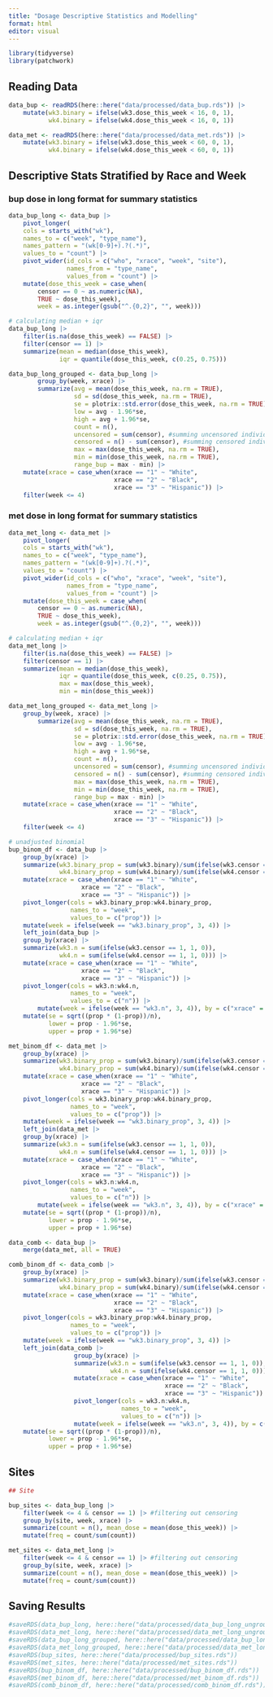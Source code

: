 ```yaml
---
title: "Dosage Descriptive Statistics and Modelling"
format: html
editor: visual
---
```


```r
library(tidyverse)
library(patchwork)
```

## Reading Data

```r
data_bup <- readRDS(here::here("data/processed/data_bup.rds")) |>
    mutate(wk3.binary = ifelse(wk3.dose_this_week < 16, 0, 1),
           wk4.binary = ifelse(wk4.dose_this_week < 16, 0, 1))

data_met <- readRDS(here::here("data/processed/data_met.rds")) |>
    mutate(wk3.binary = ifelse(wk3.dose_this_week < 60, 0, 1),
           wk4.binary = ifelse(wk4.dose_this_week < 60, 0, 1))
```

## Descriptive Stats Stratified by Race and Week

### bup dose in long format for summary statistics

```r
data_bup_long <- data_bup |>
    pivot_longer(
    cols = starts_with("wk"),
    names_to = c("week", "type_name"),
    names_pattern = "(wk[0-9]+).?(.*)",
    values_to = "count") |>
    pivot_wider(id_cols = c("who", "xrace", "week", "site"),
                names_from = "type_name",
                values_from = "count") |>
    mutate(dose_this_week = case_when(
        censor == 0 ~ as.numeric(NA),
        TRUE ~ dose_this_week),
        week = as.integer(gsub("^.{0,2}", "", week))) 

# calculating median + iqr
data_bup_long |>
    filter(is.na(dose_this_week) == FALSE) |>
    filter(censor == 1) |>
    summarize(mean = median(dose_this_week),
              iqr = quantile(dose_this_week, c(0.25, 0.75)))

data_bup_long_grouped <- data_bup_long |>
        group_by(week, xrace) |>
        summarize(avg = mean(dose_this_week, na.rm = TRUE),
                  sd = sd(dose_this_week, na.rm = TRUE),
                  se = plotrix::std.error(dose_this_week, na.rm = TRUE),
                  low = avg - 1.96*se,
                  high = avg + 1.96*se,
                  count = n(),
                  uncensored = sum(censor), #summing uncensored individuals
                  censored = n() - sum(censor), #summing censored individuals
                  max = max(dose_this_week, na.rm = TRUE),
                  min = min(dose_this_week, na.rm = TRUE),
                  range_bup = max - min) |>
    mutate(xrace = case_when(xrace == "1" ~ "White",
                             xrace == "2" ~ "Black",
                             xrace == "3" ~ "Hispanic")) |>
    filter(week <= 4)
```

### met dose in long format for summary statistics

```r
data_met_long <- data_met |>
    pivot_longer(
    cols = starts_with("wk"),
    names_to = c("week", "type_name"),
    names_pattern = "(wk[0-9]+).?(.*)",
    values_to = "count") |>
    pivot_wider(id_cols = c("who", "xrace", "week", "site"),
                names_from = "type_name",
                values_from = "count") |>
    mutate(dose_this_week = case_when(
        censor == 0 ~ as.numeric(NA),
        TRUE ~ dose_this_week),
        week = as.integer(gsub("^.{0,2}", "", week))) 

# calculating median + iqr
data_met_long |>
    filter(is.na(dose_this_week) == FALSE) |>
    filter(censor == 1) |>
    summarize(mean = median(dose_this_week),
              iqr = quantile(dose_this_week, c(0.25, 0.75)),
              max = max(dose_this_week), 
              min = min(dose_this_week))

data_met_long_grouped <- data_met_long |>
    group_by(week, xrace) |>
        summarize(avg = mean(dose_this_week, na.rm = TRUE),
                  sd = sd(dose_this_week, na.rm = TRUE),
                  se = plotrix::std.error(dose_this_week, na.rm = TRUE),
                  low = avg - 1.96*se,
                  high = avg + 1.96*se,
                  count = n(),
                  uncensored = sum(censor), #summing uncensored individuals
                  censored = n() - sum(censor), #summing censored individuals
                  max = max(dose_this_week, na.rm = TRUE),
                  min = min(dose_this_week, na.rm = TRUE),
                  range_bup = max - min) |>
    mutate(xrace = case_when(xrace == "1" ~ "White",
                             xrace == "2" ~ "Black",
                             xrace == "3" ~ "Hispanic")) |>
    filter(week <= 4)
```

```r
# unadjusted binomial
bup_binom_df <- data_bup |>
    group_by(xrace) |>
    summarize(wk3.binary_prop = sum(wk3.binary)/sum(ifelse(wk3.censor == 1, 1, 0)),
              wk4.binary_prop = sum(wk4.binary)/sum(ifelse(wk4.censor == 1, 1, 0))) |>
    mutate(xrace = case_when(xrace == "1" ~ "White",
                    xrace == "2" ~ "Black",
                    xrace == "3" ~ "Hispanic")) |>
    pivot_longer(cols = wk3.binary_prop:wk4.binary_prop,
                 names_to = "week",
                 values_to = c("prop")) |>
    mutate(week = ifelse(week == "wk3.binary_prop", 3, 4)) |>
    left_join(data_bup |>
    group_by(xrace) |>
    summarize(wk3.n = sum(ifelse(wk3.censor == 1, 1, 0)),
              wk4.n = sum(ifelse(wk4.censor == 1, 1, 0))) |>
    mutate(xrace = case_when(xrace == "1" ~ "White",
                    xrace == "2" ~ "Black",
                    xrace == "3" ~ "Hispanic")) |>
    pivot_longer(cols = wk3.n:wk4.n,
                 names_to = "week",
                 values_to = c("n")) |>
        mutate(week = ifelse(week == "wk3.n", 3, 4)), by = c("xrace" = "xrace", "week" = "week")) |>
    mutate(se = sqrt((prop * (1-prop))/n),
           lower = prop - 1.96*se,
           upper = prop + 1.96*se)

met_binom_df <- data_met |>
    group_by(xrace) |>
    summarize(wk3.binary_prop = sum(wk3.binary)/sum(ifelse(wk3.censor == 1, 1, 0)),
              wk4.binary_prop = sum(wk4.binary)/sum(ifelse(wk4.censor == 1, 1, 0))) |>
    mutate(xrace = case_when(xrace == "1" ~ "White",
                    xrace == "2" ~ "Black",
                    xrace == "3" ~ "Hispanic")) |>
    pivot_longer(cols = wk3.binary_prop:wk4.binary_prop,
                 names_to = "week",
                 values_to = c("prop")) |>
    mutate(week = ifelse(week == "wk3.binary_prop", 3, 4)) |>
    left_join(data_met |>
    group_by(xrace) |>
    summarize(wk3.n = sum(ifelse(wk3.censor == 1, 1, 0)),
              wk4.n = sum(ifelse(wk4.censor == 1, 1, 0))) |>
    mutate(xrace = case_when(xrace == "1" ~ "White",
                    xrace == "2" ~ "Black",
                    xrace == "3" ~ "Hispanic")) |>
    pivot_longer(cols = wk3.n:wk4.n,
                 names_to = "week",
                 values_to = c("n")) |>
        mutate(week = ifelse(week == "wk3.n", 3, 4)), by = c("xrace" = "xrace", "week" = "week")) |>
    mutate(se = sqrt((prop * (1-prop))/n),
           lower = prop - 1.96*se,
           upper = prop + 1.96*se)
```

```r
data_comb <- data_bup |>
    merge(data_met, all = TRUE)

comb_binom_df <- data_comb |>
    group_by(xrace) |>
    summarize(wk3.binary_prop = sum(wk3.binary)/sum(ifelse(wk3.censor == 1, 1, 0)),
              wk4.binary_prop = sum(wk4.binary)/sum(ifelse(wk4.censor == 1, 1, 0))) |>
    mutate(xrace = case_when(xrace == "1" ~ "White",
                             xrace == "2" ~ "Black",
                             xrace == "3" ~ "Hispanic")) |>
    pivot_longer(cols = wk3.binary_prop:wk4.binary_prop,
                 names_to = "week",
                 values_to = c("prop")) |>
    mutate(week = ifelse(week == "wk3.binary_prop", 3, 4)) |>
    left_join(data_comb |>
                  group_by(xrace) |>
                  summarize(wk3.n = sum(ifelse(wk3.censor == 1, 1, 0)),
                            wk4.n = sum(ifelse(wk4.censor == 1, 1, 0))) |>
                  mutate(xrace = case_when(xrace == "1" ~ "White",
                                           xrace == "2" ~ "Black",
                                           xrace == "3" ~ "Hispanic")) |>
                  pivot_longer(cols = wk3.n:wk4.n,
                               names_to = "week",
                               values_to = c("n")) |>
                  mutate(week = ifelse(week == "wk3.n", 3, 4)), by = c("xrace" = "xrace", "week" = "week")) |>
    mutate(se = sqrt((prop * (1-prop))/n),
           lower = prop - 1.96*se,
           upper = prop + 1.96*se)
```

## Sites

```r
## Site

bup_sites <- data_bup_long |>
    filter(week <= 4 & censor == 1) |> #filtering out censoring
    group_by(site, week, xrace) |>
    summarize(count = n(), mean_dose = mean(dose_this_week)) |>
    mutate(freq = count/sum(count))

met_sites <- data_met_long |>
    filter(week <= 4 & censor == 1) |> #filtering out censoring
    group_by(site, week, xrace) |>
    summarize(count = n(), mean_dose = mean(dose_this_week)) |>
    mutate(freq = count/sum(count))
```

## Saving Results

```r
#saveRDS(data_bup_long, here::here("data/processed/data_bup_long_ungrouped.rds"))
#saveRDS(data_met_long, here::here("data/processed/data_met_long_ungrouped.rds"))
#saveRDS(data_bup_long_grouped, here::here("data/processed/data_bup_long.rds"))
#saveRDS(data_met_long_grouped, here::here("data/processed/data_met_long.rds"))
#saveRDS(bup_sites, here::here("data/processed/bup_sites.rds"))
#saveRDS(met_sites, here::here("data/processed/met_sites.rds"))
#saveRDS(bup_binom_df, here::here("data/processed/bup_binom_df.rds"))
#saveRDS(met_binom_df, here::here("data/processed/met_binom_df.rds"))
#saveRDS(comb_binom_df, here::here("data/processed/comb_binom_df.rds"))
```
